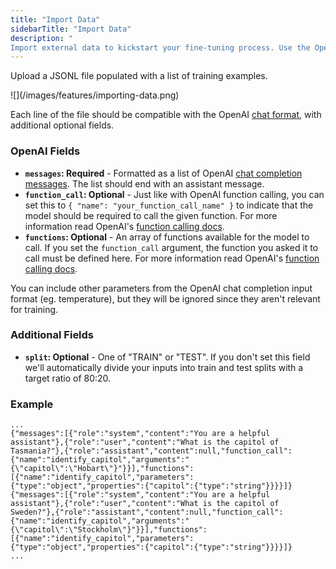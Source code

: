 ```yaml
---
title: "Import Data"
sidebarTitle: "Import Data"
description: "
Import external data to kickstart your fine-tuning process. Use the OpenAI chat fine-tuning format."
---
```


Upload a JSONL file populated with a list of training examples.

<Frame>![](/images/features/importing-data.png)</Frame>

Each line of the file should be compatible with the OpenAI [chat format](https://platform.openai.com/docs/api-reference/chat/object), with additional optional fields.

### OpenAI Fields

- **`messages`: Required** - Formatted as a list of OpenAI [chat completion messages](https://platform.openai.com/docs/guides/gpt/chat-completions-api). The list should end with an assistant message.
- **`function_call`: Optional** - Just like with OpenAI function calling, you can set this to `{ "name": "your_function_call_name" }` to indicate that the model should be required to call the given function. For more information read OpenAI's [function calling docs](https://platform.openai.com/docs/guides/gpt/function-calling).
- **`functions`: Optional** - An array of functions available for the model to call. If you set the `function_call` argument, the function you asked it to call must be defined here. For more information read OpenAI's [function calling docs](https://platform.openai.com/docs/guides/gpt/function-calling).

You can include other parameters from the OpenAI chat completion input format (eg. temperature), but they will be ignored since they aren't relevant for training.

### Additional Fields

- **`split`: Optional** - One of "TRAIN" or "TEST". If you don't set this field we'll automatically divide your inputs into train and test splits with a target ratio of 80:20.

### Example

```jsonl
...
{"messages":[{"role":"system","content":"You are a helpful assistant"},{"role":"user","content":"What is the capitol of Tasmania?"},{"role":"assistant","content":null,"function_call":{"name":"identify_capitol","arguments":"{\"capitol\":\"Hobart\"}"}}],"functions":[{"name":"identify_capitol","parameters":{"type":"object","properties":{"capitol":{"type":"string"}}}}]}
{"messages":[{"role":"system","content":"You are a helpful assistant"},{"role":"user","content":"What is the capitol of Sweden?"},{"role":"assistant","content":null,"function_call":{"name":"identify_capitol","arguments":"{\"capitol\":\"Stockholm\"}"}}],"functions":[{"name":"identify_capitol","parameters":{"type":"object","properties":{"capitol":{"type":"string"}}}}]}
...
```
